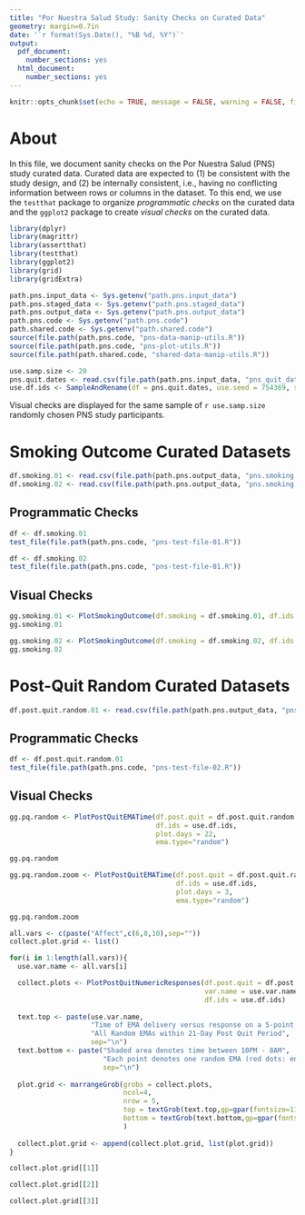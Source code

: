```yaml
---
title: "Por Nuestra Salud Study: Sanity Checks on Curated Data"
geometry: margin=0.7in
date: '`r format(Sys.Date(), "%B %d, %Y")`'
output:
  pdf_document:
    number_sections: yes
  html_document:
    number_sections: yes
---
```


```r
knitr::opts_chunk$set(echo = TRUE, message = FALSE, warning = FALSE, fig.align = "center")
```

# About
In this file, we document sanity checks on the Por Nuestra Salud (PNS) study curated data. Curated data are expected to (1) be consistent with the study design, and (2) be internally consistent, i.e., having no conflicting information between rows or columns in the dataset. To this end, we use the `testthat` package to organize _programmatic checks_ on the curated data and the `ggplot2` package to create _visual checks_ on the curated data. 

```r
library(dplyr)
library(magrittr)
library(assertthat)
library(testthat)
library(ggplot2)
library(grid)
library(gridExtra)

path.pns.input_data <- Sys.getenv("path.pns.input_data")
path.pns.staged_data <- Sys.getenv("path.pns.staged_data")
path.pns.output_data <- Sys.getenv("path.pns.output_data")
path.pns.code <- Sys.getenv("path.pns.code")
path.shared.code <- Sys.getenv("path.shared.code")
source(file.path(path.pns.code, "pns-data-manip-utils.R"))
source(file.path(path.pns.code, "pns-plot-utils.R"))
source(file.path(path.shared.code, "shared-data-manip-utils.R"))
```


```r
use.samp.size <- 20
pns.quit.dates <- read.csv(file.path(path.pns.input_data, "pns_quit_dates.csv"), header = TRUE)
use.df.ids <- SampleAndRename(df = pns.quit.dates, use.seed = 754369, samp.size = use.samp.size)
```

Visual checks are displayed for the same sample of `r use.samp.size` randomly chosen PNS study participants.

# Smoking Outcome Curated Datasets
```r
df.smoking.01 <- read.csv(file.path(path.pns.output_data, "pns.smoking.01.csv"), header = TRUE)
df.smoking.02 <- read.csv(file.path(path.pns.output_data, "pns.smoking.02.csv"), header = TRUE)
```

## Programmatic Checks
```r
df <- df.smoking.01
test_file(file.path(path.pns.code, "pns-test-file-01.R"))

df <- df.smoking.02
test_file(file.path(path.pns.code, "pns-test-file-01.R"))
```

\newpage
## Visual Checks

```r
gg.smoking.01 <- PlotSmokingOutcome(df.smoking = df.smoking.01, df.ids = use.df.ids)
gg.smoking.01
```

\newpage
```r
gg.smoking.02 <- PlotSmokingOutcome(df.smoking = df.smoking.02, df.ids = use.df.ids)
gg.smoking.02
```

\newpage
# Post-Quit Random Curated Datasets
```r
df.post.quit.random.01 <- read.csv(file.path(path.pns.output_data, "pns.postquitrandom.01.csv"), header = TRUE)
```

## Programmatic Checks
```r
df <- df.post.quit.random.01
test_file(file.path(path.pns.code, "pns-test-file-02.R"))
```

\newpage
## Visual Checks

```r
gg.pq.random <- PlotPostQuitEMATime(df.post.quit = df.post.quit.random.01, 
                                    df.ids = use.df.ids, 
                                    plot.days = 22, 
                                    ema.type="random")

gg.pq.random
```

\newpage
```r
gg.pq.random.zoom <- PlotPostQuitEMATime(df.post.quit = df.post.quit.random.01, 
                                         df.ids = use.df.ids, 
                                         plot.days = 3, 
                                         ema.type="random")

gg.pq.random.zoom
```


\newpage
```r
all.vars <- c(paste("Affect",c(6,8,10),sep=""))
collect.plot.grid <- list()

for(i in 1:length(all.vars)){
  use.var.name <- all.vars[i]

  collect.plots <- PlotPostQuitNumericResponses(df.post.quit = df.post.quit.random.01, 
                                                var.name = use.var.name, 
                                                df.ids = use.df.ids)
  
  text.top <- paste(use.var.name,
                    "Time of EMA delivery versus response on a 5-point Likert scale", 
                    "All Random EMAs within 21-Day Post Quit Period", 
                    sep="\n")
  text.bottom <- paste("Shaded area denotes time between 10PM - 8AM",
                       "Each point denotes one random EMA (red dots: engaged.yes=0, blue dots: engaged.yes=1)",
                       sep="\n")
  
  plot.grid <- marrangeGrob(grobs = collect.plots, 
                            ncol=4, 
                            nrow = 5,
                            top = textGrob(text.top,gp=gpar(fontsize=11,font=3)),
                            bottom = textGrob(text.bottom,gp=gpar(fontsize=11,font=3))
                            )
  
  collect.plot.grid <- append(collect.plot.grid, list(plot.grid))
}
```

\newpage
```r
collect.plot.grid[[1]]
```

\newpage
```r
collect.plot.grid[[2]]
```

\newpage
```r
collect.plot.grid[[3]]
```




